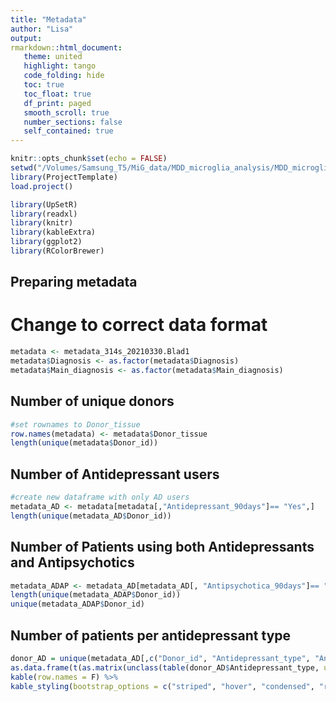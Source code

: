 ```yaml
---
title: "Metadata"
author: "Lisa"
output:
rmarkdown::html_document:
   theme: united
   highlight: tango
   code_folding: hide
   toc: true
   toc_float: true
   df_print: paged
   smooth_scroll: true
   number_sections: false
   self_contained: true
---
```


```r
knitr::opts_chunk$set(echo = FALSE)
setwd("/Volumes/Samsung_T5/MiG_data/MDD_microglia_analysis/MDD_microglia_analysis/AD_analyses")
library(ProjectTemplate)
load.project()
```

```r
library(UpSetR)
library(readxl)
library(knitr)
library(kableExtra)
library(ggplot2)
library(RColorBrewer)
```

## Preparing metadata 
# Change to correct data format

```r
metadata <- metadata_314s_20210330.Blad1
metadata$Diagnosis <- as.factor(metadata$Diagnosis)
metadata$Main_diagnosis <- as.factor(metadata$Main_diagnosis)
```

## Number of unique donors

```r
#set rownames to Donor_tissue
row.names(metadata) <- metadata$Donor_tissue
length(unique(metadata$Donor_id)) 
```

## Number of Antidepressant users 

```r
#create new dataframe with only AD users
metadata_AD <- metadata[metadata[,"Antidepressant_90days"]== "Yes",] 
length(unique(metadata_AD$Donor_id))

```
## Number of Patients using both Antidepressants and Antipsychotics 
```r
metadata_ADAP <- metadata_AD[metadata_AD[, "Antipsychotica_90days"]== "Yes",]
length(unique(metadata_ADAP$Donor_id))
unique(metadata_ADAP$Donor_id)
```
## Number of patients per antidepressant type 
```r
donor_AD = unique(metadata_AD[,c("Donor_id", "Antidepressant_type", "Antidepressant_type2")])
as.data.frame(t(as.matrix(unclass(table(donor_AD$Antidepressant_type, useNA = "ifany")  )))) %>%
kable(row.names = F) %>%
kable_styling(bootstrap_options = c("striped", "hover", "condensed", "responsive"))

```

